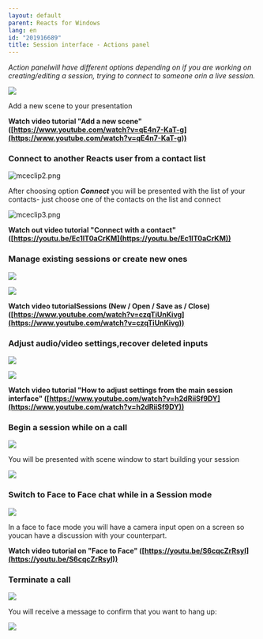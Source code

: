 ```yaml
---
layout: default
parent: Reacts for Windows
lang: en
id: "201916689"
title: Session interface - Actions panel
---
```

_Action panelwill have different options depending on if you are working on creating/editing a session, trying to connect to someone orin a live session._

![](@assets/attachments/AP1.png)

Add a new scene to your presentation

**Watch video tutorial "Add a new scene" ([https://www.youtube.com/watch?v=qE4n7-KaT-g](https://www.youtube.com/watch?v=qE4n7-KaT-g))**

### Connect to another Reacts user from a contact list

![mceclip2.png](@assets/attachments/8429688921629.png)

After choosing option _**Connect**_ you will be presented with the list of your contacts- just choose one of the contacts on the list and connect

![mceclip3.png](@assets/attachments/8429673390493.png)

**Watch out video tutorial "Connect with a contact" ([https://youtu.be/Ec1lT0aCrKM](https://youtu.be/Ec1lT0aCrKM))**

### Manage existing sessions or create new ones

![](@assets/attachments/Actions4.png)

![](@assets/attachments/Actions5.png)

**Watch video tutorialSessions (New / Open / Save as / Close) ([https://www.youtube.com/watch?v=czqTiUnKivg](https://www.youtube.com/watch?v=czqTiUnKivg))**

### Adjust audio/video settings,recover deleted inputs

![](@assets/attachments/Actions9.png)

![](@assets/attachments/2014-10-16_13-34-49.png)

**Watch video tutorial "How to adjust settings from the main session interface" ([https://www.youtube.com/watch?v=h2dRiiSf9DY](https://www.youtube.com/watch?v=h2dRiiSf9DY))**

### Begin a session while on a call

![](@assets/attachments/Actions10.png)

You will be presented with scene window to start building your session

![](@assets/attachments/Actions11.png)

### Switch to Face to Face chat while in a Session mode

![](@assets/attachments/Actions12.png)

In a face to face mode you will have a camera input open on a screen so youcan have a discussion with your counterpart.

**Watch video tutorial on "Face to Face" ([https://youtu.be/S6cqcZrRsyI](https://youtu.be/S6cqcZrRsyI))**

### Terminate a call

![](@assets/attachments/Actions13.png)

You will receive a message to confirm that you want to hang up:

![](@assets/attachments/Actions14.png)


